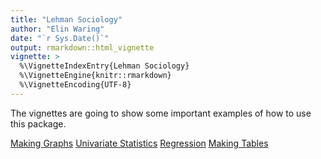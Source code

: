 ```yaml
---
title: "Lehman Sociology"
author: "Elin Waring"
date: "`r Sys.Date()`"
output: rmarkdown::html_vignette
vignette: >
  %\VignetteIndexEntry{Lehman Sociology}
  %\VignetteEngine{knitr::rmarkdown}
  %\VignetteEncoding{UTF-8}
---
```


The vignettes are going to show some important examples of how to use this package.

[Making Graphs](http:makinggraphs)
[Univariate Statistics](http:univariatestatistics)
[Regression](http:regressionanalysis)
[Making Tables](makingtables)

